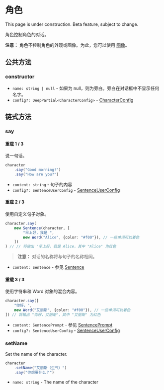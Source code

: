 
# 角色

<Callout type="warning" emoji="⚠️">
    This page is under construction.
</Callout>

<Callout type="warning" emoji="⚠️">
    Beta feature, subject to change.
</Callout>

<Cards num={2}>
    <Cards.Card
        title="句子"
        href="./character/sentence"
    />
    <Cards.Card
        title="单词"
        href="./character/word"
    />
    <Cards.Card
        title="暂停"
        href="./character/pause"
    />
</Cards>

角色控制角色的对话。

**注意：** 角色不控制角色的外观或图像。为此，您可以使用 [图像](./image)。 

## 公共方法

### constructor

<Steps>

- `name: string | null` - 如果为 null，则为旁白。旁白在对话框中不显示任何名字。
- `config?: DeepPartial<CharacterConfig>` - [CharacterConfig](../types/CharacterConfig)

</Steps>

## 链式方法

### say

<Steps>

#### 重载 1 / 3

说一句话。

```typescript
character
    .say("Good morning!")
    .say("How are you?")
```

- `content: string` - 句子的内容
- `config?: SentenceUserConfig` - [SentenceUserConfig](../types/SentenceUserConfig)

#### 重载 2 / 3

使用自定义句子对象。

```typescript
character.say(
    new Sentence(character, [
        "早上好，我是 ",
        new Word("Alice", {color: "#f00"}), // 一些单词可以着色
    ])
) // // 将输出 "早上好，我是 Alice，其中 "Alice" 为红色
```

> **注意：** 对话的名称将与句子的名称相同。

- `content: Sentence` - 参见 [Sentence](./character/sentence)

#### 重载 3 / 3

使用字符串和 Word 对象的混合内容。

```typescript
character.say([
    "你好，",
    new Word("艾丽斯", {color: "#f00"}), // 一些单词可以着色
]) // 将输出 "你好，艾丽斯"，其中 "艾丽斯" 为红色
```

- `content: SentencePrompt` - 参见 [SentencePrompt](../types/SentencePrompt)
- `config?: SentenceUserConfig` - [SentenceUserConfig](../types/SentenceUserConfig)

</Steps>

### setName

<Steps>

Set the name of the character.

```typescript
character
    .setName("艾丽斯（生气）")
    .say("你想要什么？")
```

- `name: string` - The name of the character

</Steps>

